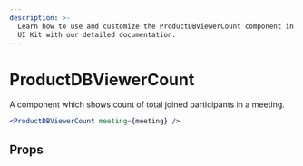 ```yaml
---
description: >-
  Learn how to use and customize the ProductDBViewerCount component in ProductDB's React
  UI Kit with our detailed documentation.
---
```


# ProductDBViewerCount

A component which shows count of total joined participants in a meeting.

```jsx live
<ProductDBViewerCount meeting={meeting} />
```

## Props

<PropsTable of="ProductDB-viewer-count" />

<head>
  <title>React UI Kit ProductDBViewerCount</title>
</head>

